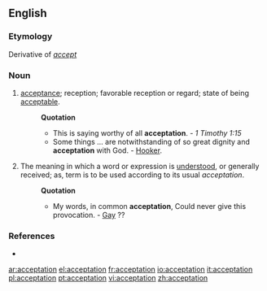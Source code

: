 ==English==

===Etymology===
Derivative of ''[[accept]]''

===Noun===
{{en-noun}}

# {{obsolete}} [[acceptance]]; reception; favorable reception or regard; state of being [[acceptable]]. 
#:'''Quotation'''
#:*This is saying worthy of all '''acceptation'''. - ''1 Timothy 1:15'' 
#:*Some things ... are notwithstanding of so great dignity and '''acceptation''' with God. - [[Hooker]]. 
#The meaning in which a word or expression is [[understood]], or generally received; as, term is to be used according to its usual ''acceptation''.
#:'''Quotation'''
#:*My words, in common '''acceptation''', Could never give this provocation. - [[Gay]] ??

===References===
*{{R:1913}}

[[ar:acceptation]]
[[el:acceptation]]
[[fr:acceptation]]
[[io:acceptation]]
[[it:acceptation]]
[[pl:acceptation]]
[[pt:acceptation]]
[[vi:acceptation]]
[[zh:acceptation]]